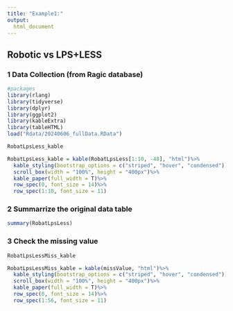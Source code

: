 ```yaml
---
title: "Example1:"
output: 
  html_document
---
```


## Robotic vs LPS+LESS

### 1 Data Collection (from Ragic database)

```r
#packages
library(rlang)
library(tidyverse)
library(dplyr)
library(ggplot2)
library(kableExtra)
library(tableHTML)
load("Rdata/20240606_fullData.RData")
```

```r
RobatLpsLess_kable
```

```r
RobatLpsLess_kable = kable(RobatLpsLess[1:10, -48], "html")%>%
  kable_styling(bootstrap_options = c("striped", "hover", "condensed")) %>%
  scroll_box(width = "100%", height = "400px")%>%
  kable_paper(full_width = T)%>%
  row_spec(0, font_size = 14)%>%
  row_spec(1:10, font_size = 11)
```

### 2 Summarrize the original data table

<style>
.code_out{
  white-space: pre !important;
  overflow-y: scroll !important;
  height: 400px !important;
}

</style>

```r
summary(RobatLpsLess)
```

### 3 Check the missing value

```r
RobatLpsLessMiss_kable
```

```r
RobatLpsLessMiss_kable = kable(missValue, "html")%>%
  kable_styling(bootstrap_options = c("striped", "hover", "condensed")) %>%
  scroll_box(width = "100%", height = "400px")%>%
  kable_paper(full_width = T)%>%
  row_spec(0, font_size = 14)%>%
  row_spec(1:56, font_size = 11)
```
